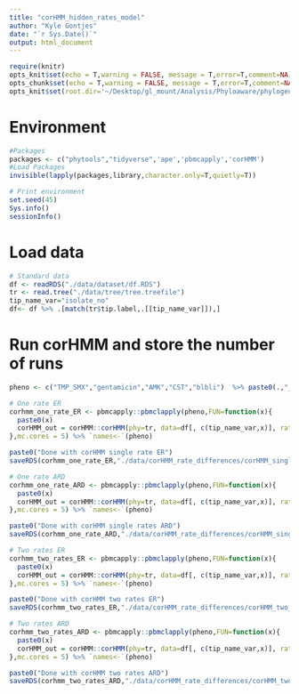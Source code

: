 ```yaml
---
title: "corHMM_hidden_rates_model"
author: "Kyle Gontjes"
date: "`r Sys.Date()`"
output: html_document
---
```


```r
require(knitr)
opts_knit$set(echo = T,warning = FALSE, message = T,error=T,comment=NA)
opts_chunk$set(echo = T,warning = FALSE, message = T,error=T,comment=NA)
opts_knit$set(root.dir='~/Desktop/gl_mount/Analysis/Phyloaware/phylogenetic-resistance-ms/')
```

# Environment
```r
#Packages
packages <- c("phytools","tidyverse",'ape','pbmcapply','corHMM')   
#Load Packages
invisible(lapply(packages,library,character.only=T,quietly=T))

# Print environment
set.seed(45) 
Sys.info()
sessionInfo()
```
 
# Load data
```r
# Standard data
df <- readRDS("./data/dataset/df.RDS")
tr <- read.tree("./data/tree/tree.treefile")
tip_name_var="isolate_no"
df<- df %>% .[match(tr$tip.label,.[[tip_name_var]]),]
```

# Run corHMM and store the number of runs
```r
pheno <- c("TMP_SMX","gentamicin","AMK","CST","blbli")  %>% paste0(.,"_dich_num")

# One rate ER
corhmm_one_rate_ER <- pbmcapply::pbmclapply(pheno,FUN=function(x){ 
  paste0(x)
  corHMM_out = corHMM::corHMM(phy=tr, data=df[, c(tip_name_var,x)], rate.cat = 1, model="ER", node.states = 'joint',upper.bound=1e50,lower.bound=1e-09)
},mc.cores = 5) %>% `names<-`(pheno)

paste0("Done with corHMM single rate ER")
saveRDS(corhmm_one_rate_ER,"./data/corHMM_rate_differences/corHMM_single_ER.RDS")

# One rate ARD
corhmm_one_rate_ARD <- pbmcapply::pbmclapply(pheno,FUN=function(x){
  paste0(x)
  corHMM_out = corHMM::corHMM(phy=tr, data=df[, c(tip_name_var,x)], rate.cat = 1, model="ARD", node.states = 'joint',upper.bound=1e50,lower.bound=1e-09)  
},mc.cores = 5) %>% `names<-`(pheno)

paste0("Done with corHMM single rates ARD")
saveRDS(corhmm_one_rate_ARD,"./data/corHMM_rate_differences/corHMM_single_ARD.RDS")

# Two rates ER
corhmm_two_rates_ER <- pbmcapply::pbmclapply(pheno,FUN=function(x){
  paste0(x)
  corHMM_out = corHMM::corHMM(phy=tr, data=df[, c(tip_name_var,x)], rate.cat = 2, model="ER", node.states = 'joint',upper.bound=1e50,lower.bound=1e-09)
},mc.cores = 5) %>% `names<-`(pheno)

paste0("Done with corHMM two rates ER")
saveRDS(corhmm_two_rates_ER,"./data/corHMM_rate_differences/corHMM_two_ER.RDS")

# Two rates ARD
corhmm_two_rates_ARD <- pbmcapply::pbmclapply(pheno,FUN=function(x){
  paste0(x)
  corHMM_out = corHMM::corHMM(phy=tr, data=df[, c(tip_name_var,x)], rate.cat = 2, model="ARD", node.states = 'joint',upper.bound=1e50,lower.bound=1e-09)
},mc.cores = 5) %>% `names<-`(pheno)

paste0("Done with corHMM two rates ARD")
saveRDS(corhmm_two_rates_ARD,"./data/corHMM_rate_differences/corHMM_two_ARD.RDS")
```
